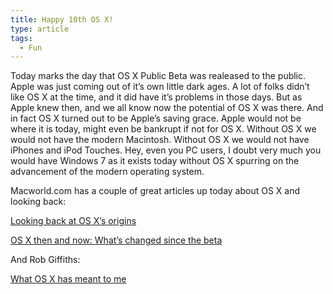 ```yaml
---
title: Happy 10th OS X!
type: article
tags:
  - Fun
---
```


Today marks the day that OS X Public Beta was realeased to the public. Apple was just coming out of it’s own little dark ages. A lot of folks didn’t like OS X at the time, and it did have it’s problems in those days. But as Apple knew then, and we all know now the potential of OS X was there. And in fact OS X turned out to be Apple’s saving grace. Apple would not be where it is today, might even be bankrupt if not for OS X. Without OS X we would not have the modern Macintosh. Without OS X we would not have iPhones and iPod Touches. Hey, even you PC users, I doubt very much you would have Windows 7 as it exists today without OS X spurring on the advancement of the modern operating system.

Macworld.com has a couple of great articles up today about OS X and looking back:

[Looking back at OS X’s origins](http://www.macworld.com/article/154036/2010/09/osxorigins.html)

[OS X then and now: What’s changed since the beta](http://www.macworld.com/article/154037/2010/09/osxbeta_whatschanged.html)

And Rob Giffiths:

[What OS X has meant to me](http://www.macworld.com/article/154038/2010/09/osxbetaanniversary.html)
